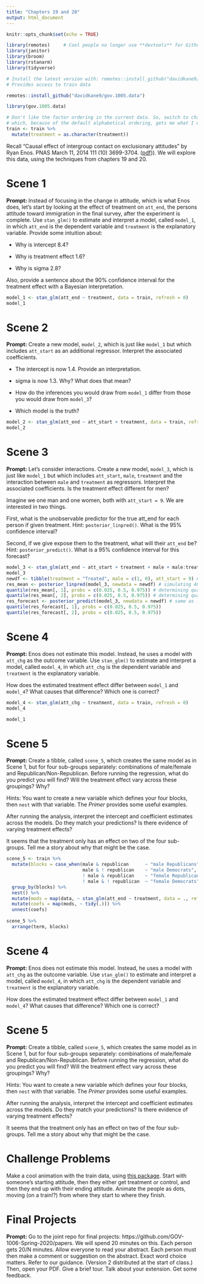 ```yaml
---
title: "Chapters 19 and 20"
output: html_document
---
```


```r
knitr::opts_chunk$set(echo = TRUE)

library(remotes)     # Cool people no longer use **devtools** for Github installs.
library(janitor)
library(broom)
library(rstanarm)
library(tidyverse)

# Install the latest version with: remotes::install_github("davidkane9/gov.1005.data")
# Provides access to train data

remotes::install_github("davidkane9/gov.1005.data")

library(gov.1005.data)

# Don't like the factor ordering in the current data. So, switch to character,
# which, because of the default alphabetical ordering, gets me what I want.
train <- train %>% 
  mutate(treatment = as.character(treatment))
```


Recall "Causal effect of intergroup contact on exclusionary attitudes" by Ryan Enos. PNAS March 11, 2014 111 (10) 3699-3704. ([pdf](https://www.pnas.org/content/pnas/111/10/3699.full.pdf%20))). We will explore this data, using the techniques from chapters 19 and 20.


# Scene 1

**Prompt:** Instead of focusing in the change in attitude, which is what Enos does, let's start by looking at the effect of treatment on `att_end`, the persons attitude toward immigration in the final survey, after the experiment is complete. Use  `stan_glm()` to estimate and interpret a model, called `model_1`, in which `att_end` is the dependent variable and `treatment` is the explanatory variable. Provide some intuition about:

* Why is intercept 8.4?

* Why is treatment effect 1.6?

* Why is sigma 2.8?

Also, provide a sentence about the 90% confidence interval for the treatment effect with a Bayesian interpretation.


```r
model_1 <- stan_glm(att_end ~ treatment, data = train, refresh = 0)
model_1
```

# Scene 2

**Prompt:** Create a new model, `model_2`, which is just like `model_1` but which includes `att_start` as an additional regressor. Interpret the associated coefficients. 


* The intercept is now 1.4. Provide an interpretation. 

* sigma is now 1.3. Why? What does that mean?

* How do the inferences you would draw from `model_1` differ from those you would draw from `model_3`? 

* Which model is the truth?

```r
model_2 <- stan_glm(att_end ~ att_start + treatment, data = train, refresh = 0)
model_2
```

# Scene 3

**Prompt:** Let's consider interactions. Create a new model, `model_3`, which is just like `model_1` but which includes `att_start`, `male`, `treatment` and the interaction between `male` and `treatment` as regressors. Interpret the associated coefficients. Is the treatment effect different for men?

Imagine we one man and one women, both with `att_start = 9`. We are interested in two things.

First, what is the unobservable predictor for the true att_end for each person if given treatment. Hint: `posterior_linpred()`. What is the 95% confidence interval?

Second, if we give expose them to the treatment, what will their `att_end` be? Hint: `posterior_predict()`. What is a 95% confidence interval for this forecast?

```r
model_3 <- stan_glm(att_end ~ att_start + treatment + male + male:treatment, data = train, refresh = 0)
model_3
newdf <- tibble(treatment = "Treated", male = c(1, 0), att_start = 9) # Creating tibble with new data (2 individuals, both treated, one male, one female, both start attitude of 9)
res_mean <- posterior_linpred(model_3, newdata = newdf) # simulating 4000 times, what would it mean for 
quantile(res_mean[, 1], probs = c(0.025, 0.5, 0.975)) # determining quantiles for the 4000 rows
quantile(res_mean[, 2], probs = c(0.025, 0.5, 0.975)) # determining quantiles for the 4000 rows
res_forecast <- posterior_predict(model_3, newdata = newdf) # same as linpred, but does not take into account the standard error of the coefficients
quantile(res_forecast[, 1], probs = c(0.025, 0.5, 0.975))
quantile(res_forecast[, 2], probs = c(0.025, 0.5, 0.975))
```
# Scene 4

**Prompt:** Enos does not estimate this model. Instead, he uses a model with `att_chg` as the outcome variable. Use  `stan_glm()` to estimate and interpret a model, called `model_4`, in which `att_chg` is the dependent variable and `treatment` is the explanatory variable.

How does the estimated treatment effect differ between `model_1` and `model_4`? What causes that difference? Which one is correct?

```r
model_4 <- stan_glm(att_chg ~ treatment, data = train, refresh = 0)
model_4
```

```r
model_1
```





# Scene 5


**Prompt:** Create a tibble, called `scene_5`, which creates the same model as in Scene 1, but for four sub-groups separately: combinations of male/female and Republican/Non-Republican. Before running the regression, what do you predict you will find? Will the treatment effect vary across these groupings? Why?

Hints: You want to create a new variable which defines your four blocks, then `nest` with that variable. The *Primer* provides some useful examples.

After running the analysis, interpret the intercept and coefficient estimates across the models. Do they match your predictions? Is there evidence of varying treatment effects?

It seems that the treatment only has an effect on two of the four sub-groups. Tell me a story about why that might be the case.

```r
scene_5 <- train %>% 
  mutate(blocks = case_when(male & republican      ~ "male Republicans",
                            male & ! republican    ~ "male Democrats",
                            ! male & republican    ~ "female Republicans",
                            ! male & ! republican  ~ "female Democrats")) %>% 
  group_by(blocks) %>% 
  nest() %>% 
  mutate(mods = map(data, ~ stan_glm(att_end ~ treatment, data = ., refresh = 0))) %>% 
  mutate(coefs = map(mods, ~ tidy(.))) %>%
  unnest(coefs) 
  
scene_5 %>% 
  arrange(term, blocks)
```


# Scene 4

**Prompt:** Enos does not estimate this model. Instead, he uses a model with `att_chg` as the outcome variable. Use  `stan_glm()` to estimate and interpret a model, called `model_4`, in which `att_chg` is the dependent variable and `treatment` is the explanatory variable.

How does the estimated treatment effect differ between `model_1` and `model_4`? What causes that difference? Which one is correct?




# Scene 5


**Prompt:** Create a tibble, called `scene_5`, which creates the same model as in Scene 1, but for four sub-groups separately: combinations of male/female and Republican/Non-Republican. Before running the regression, what do you predict you will find? Will the treatment effect vary across these groupings? Why?

Hints: You want to create a new variable which defines your four blocks, then `nest` with that variable. The *Primer* provides some useful examples.

After running the analysis, interpret the intercept and coefficient estimates across the models. Do they match your predictions? Is there evidence of varying treatment effects?

It seems that the treatment only has an effect on two of the four sub-groups. Tell me a story about why that might be the case.



# Challenge Problems

Make a cool animation with the train data, using [this package](https://github.com/daranzolin/d3rain). Start with someone's starting attitude, then they either get treatment or control, and then they end up with their ending attitude. Animate the people as dots, moving (on a train!?) from where they start to where they finish.



# Final Projects

**Prompt:** Go to the joint repo for final projects: https://github.com/GOV-1006-Spring-2020/papers. We will spend 20 minutes on this. Each person gets 20/N minutes. Allow everyone to read your abstract. Each person must then make a comment or suggestion on the abstract. Exact word choice matters. Refer to our guidance. (Version 2 distributed at the start of class.) Then, open your PDF. Give a brief tour. Talk about your extension. Get some feedback.


